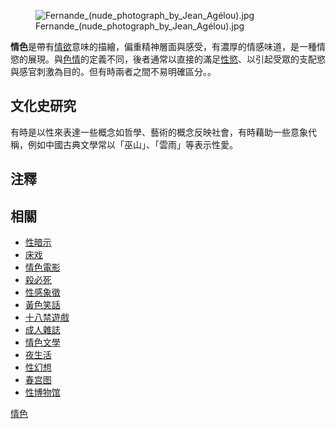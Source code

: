 {{Refimprove|time=2009-2-8}}
{{not|色情}}
[[File:Fernande_(nude_photograph_by_Jean_Agélou).jpg|thumb]]

'''情色'''是帶有[[情欲|情欲]]意味的描繪，偏重精神層面與感受，有濃厚的情感味道，是一種情慾的展現。與[[色情|色情]]的定義不同，後者通常以直接的滿足[[性慾|性慾]]、以引起受眾的支配慾與感官刺激為目的。但有時兩者之間不易明確區分。{{Citation needed|而在[[反色情女性主義|反色情女性主義]]的定義中，色情是指「以暴力或污蔑的姿態來結合性與展現性器，並以讚許、寬恕或鼓勵這類行為的基調來呈現的一切事物。」；情色則是指「隱含或挑逗有關性的事物，但沒有[[性別歧視|性別歧視]]、[[種族歧視|種族歧視]]、年齡歧視、對障礙者的歧視、或對[[恐同症|同志]]與[[恐跨症|跨性別]]有懼怕厭惡、或[[獵奇|獵奇]]的意涵，而且尊重所描繪的人類與動物。」|time=2021-05-24T05:18:47+00:00}}。

== 文化史研究 ==
{{Further|情色描寫歷史|中國性文化|l1=西方情色描寫歷史|l2=中國古代性文化研究}}
有時是以性來表達一些概念如哲學、藝術的概念反映社會，有時藉助一些意象代稱，例如中國古典文學常以「巫山」、「雲雨」等表示性愛。

==注釋==
{{Reflist|1}}

==相關==
{{div col}}
*[[性暗示|性暗示]]
*[[床戏|床戏]]
*[[情色電影|情色電影]]
*[[殺必死|殺必死]]
*[[性感象徵|性感象徵]]
*[[黃色笑話|黃色笑話]]
*[[十八禁遊戲|十八禁遊戲]]
*[[成人雜誌|成人雜誌]]
*[[情色文學|情色文學]]
*[[夜生活|夜生活]]
*[[性幻想|性幻想]]
*[[春宫图|春宫图]]
*[[性博物馆|性博物馆]]

{{div col end}}
{{性}}
{{Authority control}}
{{Sexuallove-stub}}
[[Category:情色|]]